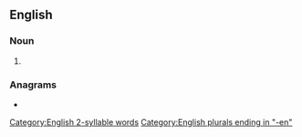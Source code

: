 {{also|dead men}}
==English==

===Noun===
{{head|en|noun plural form}}

# {{plural of|deadman|lang=en}}

===Anagrams===
* {{anagrams|en|amended|denamed}}

[[Category:English 2-syllable words]]
[[Category:English plurals ending in "-en"]]
